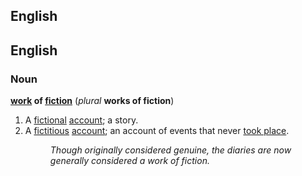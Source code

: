 == English ==

==English==
===Noun===
'''[[work]] of [[fiction]]''' (''plural'' '''works of fiction''')

#A [[fictional]] [[account]]; a story.
#A [[fictitious]] [[account]]; an account of events that never [[take place|took place]].
#: ''Though originally considered genuine, the diaries are now generally considered a work of fiction.''